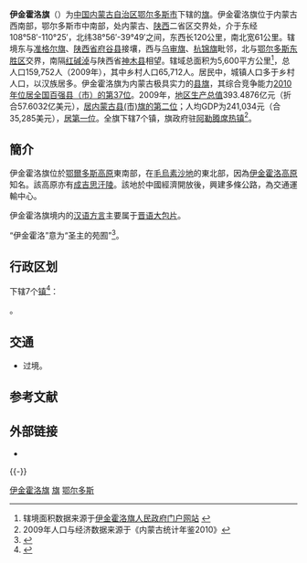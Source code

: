 {{Infobox China County
| county = 伊金霍洛旗
| usedname = [[札萨克旗|札萨克旗]]、[[郡王旗|郡王旗]]
| nameorigin = 
| Photo = 
| Photoname = 
| map =
| map_caption = 
| Pinyin =  Yījīnhuòluò Qí
| Belong = [[内蒙古自治区|内蒙古自治区]][[鄂尔多斯市|鄂尔多斯市]]
| Types = [[旗_(内蒙古)|旗]]
| admincode =  150627
| founded = 
| seat = [[阿勒腾席热镇|阿勒腾席热镇]]
| officerTitle = 
| officer = 
| officerTitle2 = 
| officer2 = 
| division = 
| town = 7
| township = 
| subdistrict = 
| dialect = [[蒙古语|蒙古语]]、[[晋语|晋语]]
| post code = 0172XX
| phone code = 0477
| coordinate = 
| area = 5,958平方千米
| area land = 
| area water = 
| census yr = 2009
| pop = 159,752
| density =  
| GDP = 393.49亿元
| GDP_as_of = 2009
| GDPPC = 
| carlicense = 蒙K
| web = www.yjhl.gov.cn
| web_title = 伊金霍洛旗政府网
}}
'''伊金霍洛旗'''（{{Mong|m=ᠡᠵᠡᠨ <br>ᠬᠣᠷᠣᠭ᠎ᠠ <br>ᠬᠣᠰᠢᠭᠤ|k=Эзэн Хороо хошуу}}）为[[中国|中国]][[内蒙古自治区|内蒙古自治区]][[鄂尔多斯市|鄂尔多斯市]]下辖的[[旗_(内蒙古)|旗]]。伊金霍洛旗位于内蒙古西南部，鄂尔多斯市中南部，处内蒙古、[[陕西省|陕西]]二省区交界处，介于东经108°58′-110°25′，北纬38°56′-39°49′之间，东西长120公里，南北宽61公里。辖境东与[[准格尔旗|准格尔旗]]、[[陕西省|陕西省]][[府谷县|府谷县]]接壤，西与[[乌审旗|乌审旗]]、[[杭锦旗|杭锦旗]]毗邻，北与[[鄂尔多斯市|鄂尔多斯]][[东胜区|东胜区]]交界，南隔[[红碱淖|红碱淖]]与陕西省[[神木县|神木县]]相望。辖域总面积为5,600平方公里<ref>辖境面积数据来源于[http://www.yjhl.gov.cn/zjyq/ 伊金霍洛旗人民政府门户网站] {{Wayback|url=http://www.yjhl.gov.cn/zjyq/ |date=20131109104518 }}</ref>，总人口159,752人（2009年），其中乡村人口65,712人。居民中，城镇人口多于乡村人口，以汉族居多。伊金霍洛旗为内蒙古极具实力的[[县级行政区|县旗]]，其综合竞争能力[[中国百强县#县域经济论坛评价|2010年位居全国百强县（市）的第37位]]。2009年，[[国内生产总值|地区生产总值]]393.4876亿元（折合57.6032亿美元），[[内蒙古县级行政区国内生产总值列表#2009年|居内蒙古县(市)旗的第二位]]；人均GDP为241,034元（合35,285美元），[[内蒙古县级行政区国内生产总值列表#2009年|居第一位]]。全旗下辖7个镇，旗政府驻[[阿勒腾席热镇|阿勒腾席热镇]]<ref>2009年人口与经济数据来源于《内蒙古统计年鉴2010》</ref>。

== 簡介 ==
伊金霍洛旗位於[[鄂爾多斯高原|鄂爾多斯高原]]東南部，在[[毛烏素沙地|毛烏素沙地]]的東北部，因為[[伊金霍洛草原|伊金霍洛高原]]知名。該高原亦有[[成吉思汗陵|成吉思汗陵]]。該地於中國經濟開放後，興建多條公路，為交通運輸中心。

伊金霍洛旗境内的[[汉语方言|汉语方言]]主要属于[[晋语|晋语]][[大包片|大包片]]。

“伊金霍洛”意为“圣主的苑囿”<ref>{{cite web| language =zh-cn| publisher =伊金霍洛旗人民政府门户网站| title =走进伊旗| url =http://www.yjhl.gov.cn/zjyq/| author =| date =| accessdate =| deadurl =yes| archiveurl =https://web.archive.org/web/20131109104518/http://www.yjhl.gov.cn/zjyq/| archivedate =2013年11月9日| df =}}</ref>。

== 行政区划 ==
{{PAGENAMEBASE}}下辖7个[[行政建制镇|镇]]<ref>{{PRC admin/ref sgc|15/06/27}}</ref>：

{{PRC admin/children|15/06/27}}。

== 交通 ==
* {{中国国道名|210}}过境。

== 参考文献 ==
{{reflist}}

== 外部链接 ==
* {{Official website|http://www.yjhl.gov.cn/|name=伊金霍洛旗人民政府}}

{{-}}
{{伊金霍洛旗行政区划}}
{{鄂尔多斯市行政区划}}
{{内蒙古行政区划}}

[[Category:伊金霍洛旗|]]
[[Category:鄂尔多斯县级行政区|旗]]
[[Category:内蒙古自治区的旗|鄂尔多斯]]